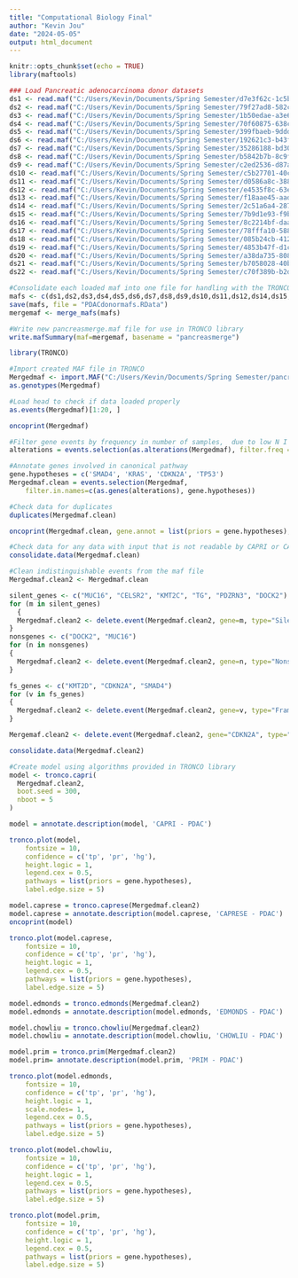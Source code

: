 ---
title: "Computational Biology Final"
author: "Kevin Jou"
date: "2024-05-05"
output: html_document
---

```{r}
knitr::opts_chunk$set(echo = TRUE)
library(maftools)
```

```{r}
### Load Pancreatic adenocarcinoma donor datasets
ds1 <- read.maf("C:/Users/Kevin/Documents/Spring Semester/d7e3f62c-1c5b-4324-b869-7c84d04474d4/e34ef06f-5333-46a5-8bf8-30d1354767c9.wxs.aliquot_ensemble_masked.maf")
ds2 <- read.maf("C:/Users/Kevin/Documents/Spring Semester/79f27ad8-582c-4716-9af6-dabfc3fe49f5/f2cec1b1-11da-43e0-be7a-86f8651740b9.wxs.aliquot_ensemble_masked.maf")
ds3 <- read.maf("C:/Users/Kevin/Documents/Spring Semester/1b50edae-a3e6-47f1-96e3-f65bdc37f76a/e422924e-7fba-4fda-b1a0-633b1925d114.wxs.aliquot_ensemble_masked.maf")
ds4 <- read.maf("C:/Users/Kevin/Documents/Spring Semester/70f60875-638c-4d6c-b423-ca14f465475e/d9d6133c-35d1-4c5d-853e-26881f327ea6.wxs.aliquot_ensemble_masked.maf")
ds5 <- read.maf("C:/Users/Kevin/Documents/Spring Semester/399fbaeb-9ddd-4b89-890b-2542fe7dd89f/835eefb4-a353-4073-a35d-01326f2684a8.wxs.aliquot_ensemble_masked.maf")
ds6 <- read.maf("C:/Users/Kevin/Documents/Spring Semester/192621c3-b43f-47da-ad60-da63afb0d8b8/b762baa6-f35d-4bde-a9fa-5adcb204f5b3.wxs.aliquot_ensemble_masked.maf")
ds7 <- read.maf("C:/Users/Kevin/Documents/Spring Semester/35286188-bd30-4f82-a5fb-cbb1020bdf24/6209b5f4-30b5-4add-891b-b56e9c0272f3.wxs.aliquot_ensemble_masked.maf")
ds8 <- read.maf("C:/Users/Kevin/Documents/Spring Semester/b5842b7b-8c9f-4a4c-bd4e-e19b30fbc714/01eca97d-aa1b-4059-b70b-6aadfb82012e.wxs.aliquot_ensemble_masked.maf")
ds9 <- read.maf("C:/Users/Kevin/Documents/Spring Semester/c2ed2536-d87a-44ff-ab2c-f15c57197a4b/a3b2094f-c2f0-48a8-b7e6-0612409a962e.wxs.aliquot_ensemble_masked.maf")
ds10 <- read.maf("C:/Users/Kevin/Documents/Spring Semester/c5b27701-40c9-447c-9dd1-5f53c8cb5817/467dbc81-92e4-477c-880f-96bad777e21a.wxs.aliquot_ensemble_masked.maf")
ds11 <- read.maf("C:/Users/Kevin/Documents/Spring Semester/d0586a8c-388c-410e-96c2-de192a62cc66/b714d8da-5709-4104-8eb6-03ba111066db.targeted_sequencing.aliquot_ensemble_masked.maf")
ds12 <- read.maf("C:/Users/Kevin/Documents/Spring Semester/e4535f8c-63e9-4d68-821f-2687a8704259/b4c7b22f-fd99-4246-b771-9a9486855e07.wxs.aliquot_ensemble_masked.maf")
ds13 <- read.maf("C:/Users/Kevin/Documents/Spring Semester/f18aae45-aad4-4e3c-85c1-0e8671cdd13b/14bdda45-1f89-4ffb-a1c3-b79a5d99c35b.wxs.aliquot_ensemble_masked.maf")
ds14 <- read.maf("C:/Users/Kevin/Documents/Spring Semester/2c51a6a4-2873-4716-ab23-248386ce2cec/462ff53d-8a58-4bc8-8a4b-c36f79f2c361.wxs.aliquot_ensemble_masked.maf")
ds15 <- read.maf("C:/Users/Kevin/Documents/Spring Semester/7b9d1e93-f9b6-4e17-963c-a098a573d8d7/884dd8cd-185f-4756-aac2-4adc4e673149.wxs.aliquot_ensemble_masked.maf")
ds16 <- read.maf("C:/Users/Kevin/Documents/Spring Semester/8c2214bf-daa9-4ea5-bf48-8c0cb0eba599/a6a54a9c-b844-4a45-ae01-451a61bafc19.wxs.aliquot_ensemble_masked.maf")
ds17 <- read.maf("C:/Users/Kevin/Documents/Spring Semester/78fffa10-5888-4985-95c4-64fd2727fcda/0aa4babc-0373-4771-a07f-9083685d04db.wxs.aliquot_ensemble_masked.maf")
ds18 <- read.maf("C:/Users/Kevin/Documents/Spring Semester/085b24cb-412c-411c-bc20-fb211db8703b/779f7624-6c69-46e8-b4e9-2bb27de6216b.wxs.aliquot_ensemble_masked.maf")
ds19 <- read.maf("C:/Users/Kevin/Documents/Spring Semester/4853b47f-d1cb-4dd4-80d5-d230c81e7ca0/ed2b3215-a2d9-419f-932b-0071b103f83d.wxs.aliquot_ensemble_masked.maf")
ds20 <- read.maf("C:/Users/Kevin/Documents/Spring Semester/a38da735-8086-409f-9a4e-ad3fa39d3a16/ed7aa83c-47a8-4c75-9b42-69826203a93b.wxs.aliquot_ensemble_masked.maf")
ds21 <- read.maf("C:/Users/Kevin/Documents/Spring Semester/b7058028-40b4-4ee5-9eff-6a6df5f47904/37d4fc49-5069-4ed6-938f-9016a11658af.wxs.aliquot_ensemble_masked.maf")
ds22 <- read.maf("C:/Users/Kevin/Documents/Spring Semester/c70f389b-b2d6-49d7-8702-dff2dc8c55e8/41869091-1d06-49fe-8dcf-2f7008202f78.wxs.aliquot_ensemble_masked.maf")
```
```{r}
#Consolidate each loaded maf into one file for handling with the TRONCO library
mafs <- c(ds1,ds2,ds3,ds4,ds5,ds6,ds7,ds8,ds9,ds10,ds11,ds12,ds14,ds15,ds16,ds17,ds18,ds18,ds19,ds20,ds21,ds22)
save(mafs, file = "PDACdonormafs.RData")
mergemaf <- merge_mafs(mafs)
```
```{r}
#Write new pancreasmerge.maf file for use in TRONCO library
write.mafSummary(maf=mergemaf, basename = "pancreasmerge")
```

```{r}
library(TRONCO)
```


```{r echo=T, results='hide'}

#Import created MAF file in TRONCO
Mergedmaf <- import.MAF("C:/Users/Kevin/Documents/Spring Semester/pancreasmerge_maftools.maf", merge.mutation.types = FALSE, silent=TRUE)
as.genotypes(Mergedmaf)
```
```{r}
#Load head to check if data loaded properly
as.events(Mergedmaf)[1:20, ]
```
```{r}
oncoprint(Mergedmaf)
```

```{r}
#Filter gene events by frequency in number of samples,  due to low N I used a relatively strict gating of 20% occurrence, or about 4 samples
alterations = events.selection(as.alterations(Mergedmaf), filter.freq = .2)
```
```{r}
#Annotate genes involved in canonical pathway
gene.hypotheses = c('SMAD4', 'KRAS', 'CDKN2A', 'TP53')
Mergedmaf.clean = events.selection(Mergedmaf,
    filter.in.names=c(as.genes(alterations), gene.hypotheses))
```
```{r}
#Check data for duplicates
duplicates(Mergedmaf.clean)
```

```{r}
oncoprint(Mergedmaf.clean, gene.annot = list(priors = gene.hypotheses), sample.id = TRUE, font.column = 10, font.row = 5)
```

```{r}
#Check data for any data with input that is not readable by CAPRI or CAPRESE
consolidate.data(Mergedmaf.clean)
```
```{r}
#Clean indistinguishable events from the maf file
Mergedmaf.clean2 <- Mergedmaf.clean
```

```{r}
silent_genes <- c("MUC16", "CELSR2", "KMT2C", "TG", "PDZRN3", "DOCK2")
for (m in silent_genes)
  {
  Mergedmaf.clean2 <- delete.event(Mergedmaf.clean2, gene=m, type="Silent")
}
nonsgenes <- c("DOCK2", "MUC16")
for (n in nonsgenes)
{
  Mergedmaf.clean2 <- delete.event(Mergedmaf.clean2, gene=n, type="Nonsense_Mutation")
}

fs_genes <- c("KMT2D", "CDKN2A", "SMAD4")
for (v in fs_genes)
{
  Mergedmaf.clean2 <- delete.event(Mergedmaf.clean2, gene=v, type="Frame_Shift_Del")
}

Mergemaf.clean2 <- delete.event(Mergedmaf.clean2, gene="CDKN2A", type="In_Frame_Del")
```

```{r}
consolidate.data(Mergedmaf.clean2)
```


```{r}
#Create model using algorithms provided in TRONCO library
model <- tronco.capri(
  Mergedmaf.clean2,
  boot.seed = 300,
  nboot = 5
)
```
```{r}
model = annotate.description(model, 'CAPRI - PDAC')
```

```{r}
tronco.plot(model, 
    fontsize = 10, 
    confidence = c('tp', 'pr', 'hg'), 
    height.logic = 1, 
    legend.cex = 0.5, 
    pathways = list(priors = gene.hypotheses), 
    label.edge.size = 5)
```

```{r}
model.caprese = tronco.caprese(Mergedmaf.clean2)
model.caprese = annotate.description(model.caprese, 'CAPRESE - PDAC')
oncoprint(model)
```

```{r}
tronco.plot(model.caprese, 
    fontsize = 10, 
    confidence = c('tp', 'pr', 'hg'), 
    height.logic = 1, 
    legend.cex = 0.5, 
    pathways = list(priors = gene.hypotheses), 
    label.edge.size = 5)
```
```{r}
model.edmonds = tronco.edmonds(Mergedmaf.clean2)
model.edmonds = annotate.description(model.edmonds, 'EDMONDS - PDAC')

model.chowliu = tronco.chowliu(Mergedmaf.clean2)
model.chowliu = annotate.description(model.chowliu, 'CHOWLIU - PDAC')

model.prim = tronco.prim(Mergedmaf.clean2)
model.prim= annotate.description(model.prim, 'PRIM - PDAC')
```

```{r}
tronco.plot(model.edmonds, 
    fontsize = 10, 
    confidence = c('tp', 'pr', 'hg'), 
    height.logic = 1,
    scale.nodes= 1,
    legend.cex = 0.5, 
    pathways = list(priors = gene.hypotheses), 
    label.edge.size = 5)
```

```{r}
tronco.plot(model.chowliu, 
    fontsize = 10, 
    confidence = c('tp', 'pr', 'hg'), 
    height.logic = 1, 
    legend.cex = 0.5, 
    pathways = list(priors = gene.hypotheses), 
    label.edge.size = 5)
```

```{r}
tronco.plot(model.prim, 
    fontsize = 10, 
    confidence = c('tp', 'pr', 'hg'), 
    height.logic = 1, 
    legend.cex = 0.5, 
    pathways = list(priors = gene.hypotheses), 
    label.edge.size = 5)
```

